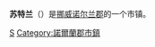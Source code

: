 {{Expand|time=2014-03-30}}
{{Infobox Settlement
| name = 苏特兰<br />Sortland
| image_skyline = Sigerfjord.jpg
| imagesize = 250px
| image_caption = 
| image_flag = 
| image_shield = Sortland komm.svg
| pushpin_map = Norway
| pushpin_label_position = bottom
| subdivision_type = 国家
| subdivision_name = {{NOR}}
| subdivision_type1 = [[挪威行政区划|郡]]
| subdivision_name1 = [[诺尔兰郡|诺尔兰郡]]
| elevation_m = 
| elevation_ft = 
| area_total_km2 = 722
| population_as_of = 2004年
| population_total = 9509
| population_density_km2 = auto
| timezone = [[CET|CET]]
| utc_offset = +1
| timezone_DST = [[CEST|CEST]]
| utc_offset_DST = +2
| latd = 68
| latm = 42
| lats = 31
| latNS = N
| longd = 15
| longm = 16
| longs = 51
| longEW = E
| website =  
}}
'''苏特兰'''（{{lang-no|Sortland}}）是[[挪威|挪威]][[诺尔兰郡|诺尔兰郡]]的一个市镇。

{{Nordland}}

[[Category:诺尔兰郡城市|S]]
[[Category:諾爾蘭郡市鎮|Category:諾爾蘭郡市鎮]]

{{Norway-stub}}